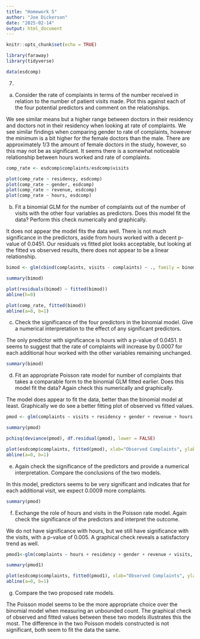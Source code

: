 ```yaml
---
title: "Homework 5"
author: "Joe Dickerson"
date: "2025-02-14"
output: html_document
---
```


```r
knitr::opts_chunk$set(echo = TRUE)
```

```r

library(faraway)
library(tidyverse)

data(esdcomp)

```

7.

(a) Consider the rate of complaints in terms of the number received in relation to the number of patient visits made. Plot this against each of the four potential predictors and comment on the relationships.

We see similar means but a higher range between doctors in their residency and doctors not in their residency when looking at rate of complaints. We see similar findings when comparing gender to rate of complaints, however the minimum is a bit higher for the female doctors than the male. There are approximately 1/3 the amount of female doctors in the study, however, so this may not be as significant. It seems there is a somewhat noticeable relationship between hours worked and rate of complaints.

```r

comp_rate <- esdcomp$complaints/esdcomp$visits

plot(comp_rate ~ residency, esdcomp)
plot(comp_rate ~ gender, esdcomp)
plot(comp_rate ~ revenue, esdcomp)
plot(comp_rate ~ hours, esdcomp)

```

(b) Fit a binomial GLM for the number of complaints out of the number of visits with the other four variables as predictors. Does this model fit the data? Perform this check numerically and graphically.

It does not appear the model fits the data well. There is not much significance in the predictors, aside from hours worked with a decent p-value of 0.0451. Our residuals vs fitted plot looks acceptable, but looking at the fitted vs observed results, there does not appear to be a linear relationship.

```r

bimod <- glm(cbind(complaints, visits - complaints) ~ ., family = binomial, esdcomp)

summary(bimod)

plot(residuals(bimod) ~ fitted(bimod))
abline(h=0)

plot(comp_rate, fitted(bimod))
abline(a=0, b=1)

```

(c) Check the significance of the four predictors in the binomial model. Give a numerical interpretation to the effect of any significant predictors.

The only predictor with significance is hours with a p-value of 0.0451. It seems to suggest that the rate of complaints will increase by 0.0007 for each additional hour worked with the other variables remaining unchanged. 

```r

summary(bimod)

```

(d) Fit an appropriate Poisson rate model for number of complaints that takes a comparable form to the binomial GLM fitted earlier. Does this model fit the data? Again check this numerically and graphically.

The model does appear to fit the data, better than the binomial model at least. Graphically we do see a better fitting plot of observed vs fitted values. 

```r

pmod <- glm(complaints ~ visits + residency + gender + revenue + hours, family = poisson, esdcomp)

summary(pmod)

pchisq(deviance(pmod), df.residual(pmod), lower = FALSE)

plot(esdcomp$complaints, fitted(pmod), xlab="Observed Complaints", ylab="Predicted Complaints")
abline(a=0, b=1)

```

(e) Again check the significance of the predictors and provide a numerical interpretation. Compare the conclusions of the two models.

In this model, predictors seems to be very significant and indicates that for each additional visit, we expect 0.0009 more complaints. 

```r

summary(pmod)

```

(f) Exchange the role of hours and visits in the Poisson rate model. Again check the significance of the predictors and interpret the outcome.

We do not have significance with hours, but we still have significance with the visits, with a p-value of 0.005. A graphical check reveals a satisfactory trend as well.

```r

pmod1<-glm(complaints ~ hours + residency + gender + revenue + visits, family=poisson, esdcomp)

summary(pmod1)

plot(esdcomp$complaints, fitted(pmod1), xlab="Observed Complaints", ylab="Predicted Complaints")
abline(a=0, b=1)

```

(g) Compare the two proposed rate models.

The Poisson model seems to be the more appropriate choice over the binomial model when measuring an unbounded count. The graphical check of observed and fitted values between these two models illustrates this the most. The difference in the two Poisson models constructed is not significant, both seem to fit the data the same. 